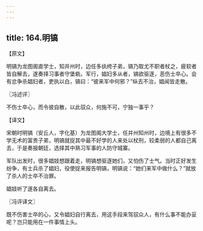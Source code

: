 ```yaml
---
---
---
```

title: 164.明镐
---



【原文】

明镐为龙图阁直学士，知并州时，边任多纨绔子弟，镐乃取尤不职者杖之，疲软者皆自解去，遂奏择习事者守堡砦。军行，娼妇多从者，镐欲驱逐，恶伤士卒心。会有忿争杀娼妇者，吏执以白，镐曰：“彼来军中何邪？”纵去不治，娼闻皆走散。

〖冯述评〗

不伤士卒心，而令彼自散，以此驭众，何施不可，宁独一事乎？

【译文】

宋朝时明镐（安丘人，字化基）为龙图阁大学士，任并州知州时，边境上有很多不学无术的富贵子弟，明镐就捉其中最不好学的人来处以杖刑，较柔弱的人都自己离去，于是奏报朝廷，选择其中熟习军事的人防守城寨。

军队出发时，很多娼妓想跟着走，明镐想驱逐她们，又怕伤了士气。当时正好发生纷争，有士兵杀了娼妇，役使捉来报告明镐，明镐说：“她们来军中做什么？”就放了杀人的士卒不治罪。

娼妓听了遂各自离去。

〖冯评译文〗

既不伤害士卒的心，又令娼妇自行离去，用这手段来驾驭众人，有什么事不能办妥呢？岂只能用在一件事情上头。